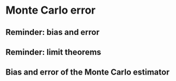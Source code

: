 # Monte Carlo error

## Reminder: bias and error

## Reminder: limit theorems

## Bias and error of the Monte Carlo estimator